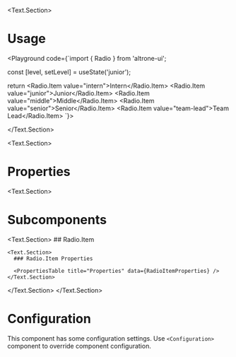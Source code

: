 
<BluePrint title="Radio" description="This component is used to render list of options where user can select only one of the options" />

<Text.Section>
# Usage

  <Playground code={`import { Radio } from 'altrone-ui';

const [level, setLevel] = useState('junior');

return <Radio value={level} onChange={setLevel}>
  <Radio.Item value="intern">Intern</Radio.Item>
  <Radio.Item value="junior">Junior</Radio.Item>
  <Radio.Item value="middle">Middle</Radio.Item>
  <Radio.Item value="senior">Senior</Radio.Item>
  <Radio.Item value="team-lead">Team Lead</Radio.Item>
</Radio>
`}>
      <RadioDemo />
    </Playground>

</Text.Section>

<Text.Section>
  # Properties

  <PropertiesTable title="Properties" data={RadioProperties} />
</Text.Section>

<Text.Section>
  # Subcomponents

  <Text.Section>
    ## Radio.Item

    <Text.Section>
      ### Radio.Item Properties

      <PropertiesTable title="Properties" data={RadioItemProperties} />
    </Text.Section>
  </Text.Section>
</Text.Section>


# Configuration

This component has some configuration settings. Use `<Configuration>` component to override component configuration.

<ConfigTable filter="radio." />